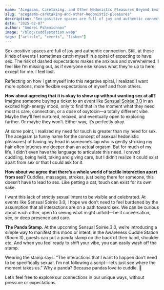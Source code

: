 ```yaml
---
name: "Acegasms, Caretaking, and Other Hedonistic Pleasures Beyond Sex"
slug: "acegasms-caretaking-and-other-hedonistic-pleasures"
description: "Sex-positive spaces are full of joy and authentic connection. Still, at these kinds of events I sometimes catch myself in a spiral of expecting to have sex. The risk of dashed expectations makes me anxious and overwhelmed. I feel like I’m missing out, as if everyone else knows what they’re up to here except for me. I feel lost."
date: "2025-02-07"
author: "Andrei Pshenichnov"
image: "/blog/cuddlestation.webp"
tags: ["article", "events", "lisbon"]
---
```


Sex-positive spaces are full of joy and authentic connection. Still, at these kinds of events I sometimes catch myself in a spiral of expecting to have sex. The risk of dashed expectations makes me anxious and overwhelmed. I feel like I’m missing out, as if everyone else knows what they’re up to here except for me. I feel lost.

Reflecting on how I get myself into this negative spiral, I realized I want more options, more flexible expectations of myself and from others.

**How about agreeing that it is okay to show up without wanting sex at all?** Imagine someone buying a ticket to an event like [Sensual Soirée 3.0](https://www.shame-less-society.com/events/sensual-soiree-3) in an excited high-energy mood, only to find that in the moment what they need most is care, connection, or a dose of oxytocin—a totally different vibe. Maybe they’ll feel nurtured, relaxed, and eventually open to exploring further. Or maybe they won’t. Either way, it’s perfectly okay.

At some point, I realized my need for touch is greater than my need for sex. The acegasm (a funny name for the concept of asexual hedonistic pleasures) of having my head in someone’s lap who is gently stroking my hair often touches me deeper than an actual orgasm. But for much of my life, I didn’t even have the language to articulate this need. I craved cuddling, being held, taking and giving care, but I didn’t realize it could exist apart from sex or that I could ask for it.

**How about we agree that there’s a whole world of tactile interaction apart from sex?** Cuddles, massages, strokes, just being there for someone, this  doesn’t have to lead to sex. Like petting a cat, touch can exist for its own sake.

I want this lack of strictly sexual intent to be visible and celebrated. At events like Sensual Soirée 3.0, I hope we don’t need to feel burdened by the assumption that all interactions are on a path toward sex. We can be curious about each other, open to seeing what might unfold—be it conversation, sex, or deep presence and care.

**The Panda Stamp.** At the upcoming Sensual Soirée 3.0, we’re introducing a simple way to manifest this mood or intent: in the Awareness Cuddle Station (Room 3), guests can put a   panda stamp on the back of their hand, shoulder etc. And when you feel ready to shift your vibe, you can easily wash off the stamp.

Wearing the stamp says: “The interactions that I want to happen don’t need to be specifically sexual. I’m not following a script—let’s just see where the moment takes us.” Why a panda? Because pandas love to cuddle. 🐼

Let’s feel free to explore our connections in our unique ways, without pressure or expectations.